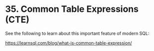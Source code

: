# <yrChapterNumber>35. </yrChapterNumber> Common Table Expressions (CTE)

See the following to learn about this important feature of modern SQL:

<https://learnsql.com/blog/what-is-common-table-expression/>

